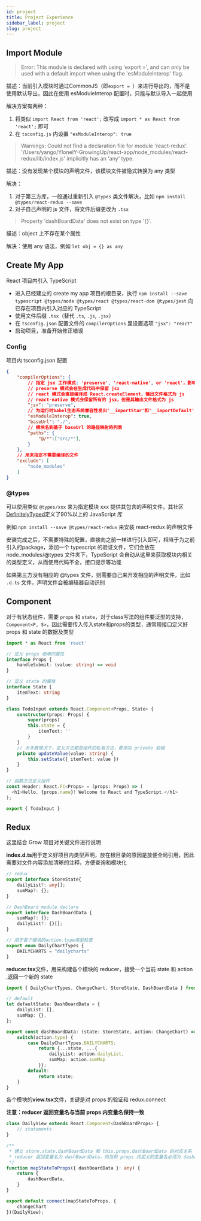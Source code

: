 ```yaml
---
id: project
title: Project Experience
sidebar_label: project
slug: project
---
```


## Import Module

> Error: This module is declared with using 'export =', and can only be used with a default import when using the 'esModuleInterop' flag.

描述：当前引入模块时通过CommonJS（即`export = `）来进行导出的，而不是使用默认导出，因此在使用 esModuleInterop 配置时，只能与默认导入一起使用

解决方案有两种：
1. 将类似 `import React from 'react';` 改写成 `import * as React from 'react';` 即可
2. 在 `tsconfig.js` 内设置 `"esModuleInterop": true`

> Warnings: Could not find a declaration file for module 'react-redux'. '/Users/yango/YlonelY-GrowingUp/react-app/node_modules/react-redux/lib/index.js' implicitly has an 'any' type.

描述：没有发现某个模块的声明文件，该模块文件被隐式转换为 any 类型

解决：
1. 对于第三方库，一般通过重新引入 `@types` 类文件解决，比如 `npm install @types/react-redux --save`
2. 对子自己声明的 js 文件，将文件后缀更改为 `.tsx`

> Property 'dashBoardData' does not exist on type '{}'.

描述：object 上不存在某个属性

解决：使用 any 语法，例如 `let obj = {} as any`


## Create My App

React 项目内引入 TypeScript

- 进入已经建立的 create my app 项目的根目录，执行 `npm install --save typescript @types/node @types/react @types/react-dom @types/jest` 向已存在项目内引入对应的 TypeScript
- 使用文件后缀 `.tsx`（替代 `.ts`, `.js`, `.jsx`）
- 在 `tsconfig.json` 配置文件的 `compilerOptions` 里设置选项 `"jsx": "react"`
- 启动项目，准备开始修正错误

### Config

项目内 tsconfig.json 配置

```json
{
    "compilerOptions": {
        // 指定 jsx 工作模式: 'preserve', 'react-native', or 'react'，影响的是编译策略
        // preserve 模式会在生成代码中保留 jsx
        // react 模式会直接编译成 React.createElement，输出文件格式为 js
        // react-native 模式会保留所有的 jsx，但是其输出文件格式为 js
        "jsx": "preserve",
        // 为运行时babel生态系统兼容性发出'__importStar'和'__importDefault'助手
        "esModuleInterop": true,
        "baseUrl": "./",
        // 模块名到基于 baseUrl 的路径映射的列表
        "paths": {
            "@/*":["src/*"],
        }
    },
    // 用来指定不需要编译的文件
    "exclude": [
        "node_modules"
    ]
}
```

### @types

可以使用类似 `@types/xxx` 来为指定模块 xxx 提供其包含的声明文件，其社区[DefinitelyTyped](https://github.com/DefinitelyTyped/DefinitelyTyped)定义了90%以上的 JavaScript 库

例如 `npm install --save @types/react-redux` 来安装 react-redux 的声明文件

安装完成之后，不需要特殊的配置，直接向之前一样进行引入即可，相当于为之前引入的package，添加一个 typescript 的验证文件，它们会放在 node_modules/@types 文件夹下，TypeScript 会自动从这里来获取模块内相关的类型定义，从而使用代码不全，接口提示等功能

如果第三方没有相应的 @types 文件，则需要自己来开发相应的声明文件，比如 `.d.ts` 文件，声明文件会被编辑器自动识别


## Component

对于有状态组件，需要 `props` 和 `state`，对于class写法的组件要泛型的支持，`Component<P, S>`，因此需要传入传入state和props的类型，通常用接口定义好 props 和 state 的数据及类型

```typescript
import * as React from 'react'

// 定义 props 使用的属性
interface Props {
    handleSubmit: (value: string) => void
}

// 定义 state 的属性
interface State {
    itemText: string
}

class TodoInput extends React.Component<Props, State> {
    constructor(props: Props) {
        super(props)
        this.state = {
            itemText: ''
        }
    }
	// 大多数情况下，定义方法都是组件的私有方法，要添加 private 前缀
    private updateValue(value: string) {
        this.setState({ itemText: value })
    }
}

// 函数方法定义组件
const Header: React.FC<Props> = (props: Props) => (
  <h1>Hello, {props.name}! Welcome to React and TypeScript.</h1>
);

export { TodoInput }
```


## Redux

这里结合 Grow 项目对关键文件进行说明

**index.d.ts**用于定义好项目内类型声明，放在根目录的原因是放便全局引用，因此需要对文件内容添加清晰的注释，方便查询和模块化

```typescript
// redux
export interface StoreState{
    dailyList?: any[];
    sumMap?: {};
}

// DashBoard module declare
export interface DashBoardData {
    sumMap?: {};
    dailyList?: {}[];
}

// 用于各个模块的action.type类型检查
export enum DailyChartTypes {
    DAILYCHARTS = "dailycharts"
}
```

**reducer.tsx**文件，用来构建各个模块的 reducer，接受一个当前 state 和 action ,返回一个新的 state

```typescript
import { DailyChartTypes, ChangeChart, StoreState, DashBoardData } from '@/index.d.ts';

// default
let defaultState: DashBoardData = {
    dailyList: [],
    sumMap: {},
};

export const dashBoardData: (state: StoreState, action: ChangeChart) => StoreState = (state = defaultState, action) => {
    switch(action.type) {
        case DailyChartTypes.DAILYCHARTS:
            return {...state, ...{
                dailyList: action.dailyList,
                sumMap: action.sumMap
            }};
        default:
            return state;
    }
}
```

各个模块的**view.tsx**文件，关键是对 props 的验证和 redux.connect

**注意：reducer 返回变量名与当前 props 内变量名保持一致**

```typescript
class DailyView extends React.Component<DashBoardProps> {
	// statements
}

/**
 * 建立 store.state.dashBoardData 和 this.props.dashBoardData 的对应关系
 * reducer 返回变量名为 dashBoardData，则当前 props 内定义的变量名必须为 dashBoardData，否则无法进行对应
 */
function mapStateToProps({ dashBoardData }: any) {
    return {
        dashBoardData,
    }
}

export default connect(mapStateToProps, {
    changeChart
})(DailyView);
```


